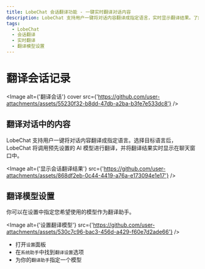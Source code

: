 ```yaml
---
title: LobeChat 会话翻译功能 - 一键实时翻译对话内容
description: LobeChat 支持用户一键将对话内容翻译成指定语言，实时显示翻译结果。了解如何设置翻译模型以优化翻译体验。
tags:
  - LobeChat
  - 会话翻译
  - 实时翻译
  - 翻译模型设置
---
```


# 翻译会话记录

<Image alt={'翻译会话'} cover src={'https://github.com/user-attachments/assets/55230f32-b8dd-47db-a2ba-b3fe7e533dc8'} />

## 翻译对话中的内容

LobeChat 支持用户一键将对话内容翻译成指定语言。选择目标语言后，LobeChat 将调用预先设置的 AI 模型进行翻译，并将翻译结果实时显示在聊天窗口中。

<Image alt={'显示会话翻译结果'} src={'https://github.com/user-attachments/assets/868df2eb-0c44-4419-a76a-e173094e1e17'} />

## 翻译模型设置

你可以在设置中指定您希望使用的模型作为翻译助手。

<Image alt={'设置翻译模型'} src={'https://github.com/user-attachments/assets/530c7c96-bac3-456d-a429-f60e7d2ade66'} />

- 打开`设置`面板
- 在`系统助手`中找到`翻译设置`选项
- 为你的`翻译助手`指定一个模型
